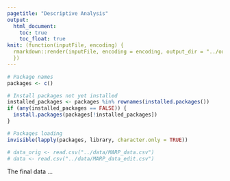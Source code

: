 ```yaml
---
pagetitle: "Descriptive Analysis"
output: 
  html_document:
    toc: true
    toc_float: true
knit: (function(inputFile, encoding) {
  rmarkdown::render(inputFile, encoding = encoding, output_dir = "../output") 
  })
---
```


```r
# Package names
packages <- c()

# Install packages not yet installed
installed_packages <- packages %in% rownames(installed.packages())
if (any(installed_packages == FALSE)) {
  install.packages(packages[!installed_packages])
}

# Packages loading
invisible(lapply(packages, library, character.only = TRUE))
```

```r
# data_orig <- read.csv("../data/MARP_data.csv")
# data <- read.csv("../data/MARP_data_edit.csv")
```

The final data ...
